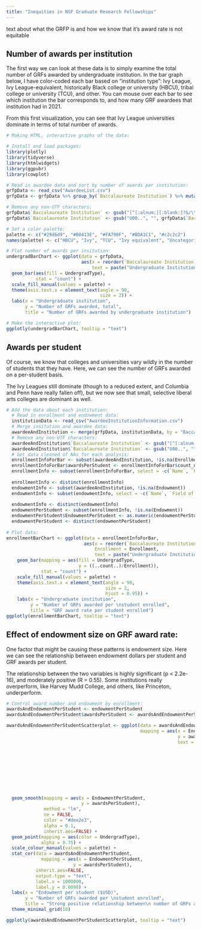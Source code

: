 ```yaml
---
title: "Inequities in NSF Graduate Research Fellowships"
---
```


text about what the GRFP is and how we know that it's award rate is not equitable

## Number of awards per institution 

The first way we can look at these data is to simply examine the total number of GRFs awarded by undergraduate institution. In the bar graph below, I have color-coded each bar based on "institution type": Ivy League, Ivy League-equivalent, historically Black college or university (HBCU), tribal college or university (TCU), and other. You can mouse over each bar to see which institution the bar corresponds to, and how many GRF awardees that institution had in 2021. 

From this first visualization, you can see that Ivy League universities dominate in terms of total number of awards. 

```r
# Making HTML, interactive graphs of the data:

# Install and load packages:
library(plotly)
library(tidyverse)
library(htmlwidgets)
library(ggpubr)
library(cowplot)

# Read in awardee data and sort by number of awards per institution:
grfpData <- read_csv("AwardeeList.csv")
grfpData <- grfpData %>% group_by(`Baccalaureate Institution`) %>% mutate(count_name_occurr = n())

# Remove any non-UTF characters: 
grfpData$`Baccalaureate Institution` <- gsub("[^[:alnum:][:blank:]?&/\\-]", "", grfpData$`Baccalaureate Institution`)
grfpData$`Baccalaureate Institution` <- gsub("U00..", "", grfpData$`Baccalaureate Institution`)

# Set a color palette:
palette <- c("#29d6d9", "#B0413E", "#FA790F", "#BDA1C1", "#c2c2c2")
names(palette) <- c("HBCU", "Ivy", "TCU", "Ivy equivalent", "Uncategorized")

# Plot number of awards per insitution:
undergradBarChart <- ggplot(data = grfpData, 
                            aes(x = reorder(`Baccalaureate Institution`, -count_name_occurr), 
                                text = paste("Undergraduate Institution:", `Baccalaureate Institution`, "\n", "Number of GRFP awardees:", count_name_occurr))) +
  geom_bar(aes(fill = UndergradType), 
           stat = "count") + 
  scale_fill_manual(values = palette) +
  theme(axis.text.x = element_text(angle = 90, 
                                   size = 2)) + 
  labs(x = "Undergraduate institution", 
       y = "Number of GRFs awarded, total", 
       title = "Number of GRFs awarded by undergraduate institution")

# Make the interactive plot:
ggplotly(undergradBarChart, tooltip = "text")
```

## Awards per student 

Of course, we know that colleges and universities vary wildly in the number of students that they have. Here, we can see the number of GRFs awarded on a per-student basis. 

The Ivy Leagues still dominate (though to a reduced extent, and Columbia and Penn have really fallen off), but we now see that small, selective liberal arts colleges are dominant as well. 

```r
# Add the data about each institution:
  # Read in enrollment and endowment data:
  institutionData <- read_csv("AwardeeInstitutionInformation.csv")
  # Merge insitution and awardee data:
  awardeeAndInstitution <- merge(grfpData, institutionData, by = "Baccalaureate Institution")
  # Remove any non-UTF characters: 
  awardeeAndInstitution$`Baccalaureate Institution` <- gsub("[^[:alnum:][:blank:]?&/\\-]", "", awardeeAndInstitution$`Baccalaureate Institution`)
  awardeeAndInstitution$`Baccalaureate Institution` <- gsub("U00..", "", awardeeAndInstitution$`Baccalaureate Institution`)
  # Get data cleaned of NAs for each analysis:
  enrollmentInfoForBar <- subset(awardeeAndInstitution, !is.na(Enrollment))
  enrollmentInfoForBar$awardsPerStudent <- enrollmentInfoForBar$count_name_occurr / enrollmentInfoForBar$Enrollment
  enrollmentInfo <- subset(enrollmentInfoForBar, select = -c(`Name`, `Field of Study`, `Current Institution`))
  
  enrollmentInfo <- distinct(enrollmentInfo)
  endowmentInfo <- subset(awardeeAndInstitution, !is.na(Endowment))
  endowmentInfo <- subset(endowmentInfo, select = -c(`Name`, `Field of Study`, `Current Institution`))
  
  endowmentInfo <- distinct(endowmentInfo)
  endowmentPerStudent <- subset(enrollmentInfo, !is.na(Endowment))
  endowmentPerStudent$EndowmentPerStudent <- as.numeric(endowmentPerStudent$EndowmentPerStudent)
  endowmentPerStudent <- distinct(endowmentPerStudent)
  
# Plot data:
enrollmentBarChart <- ggplot(data = enrollmentInfoForBar, 
                             aes(x = reorder(`Baccalaureate Institution`, -awardsPerStudent), 
                                 Enrollment = Enrollment, 
                                 text = paste("Undergraduate Institution:", `Baccalaureate Institution`, "\n", "Total GRFP awardees:", count_name_occurr, "\n", "GRFs awarded per student:", `awardsPerStudent`))) +
    geom_bar(mapping = aes(fill = UndergradType, 
                           y = ((..count..)/Enrollment)), 
             stat = "count") + 
    scale_fill_manual(values = palette) +
    theme(axis.text.x = element_text(angle = 90, 
                                     size = 2, 
                                     hjust = 0.95)) + 
    labs(x = "Undergraduate institution", 
         y = "Number of GRFs awarded per \nstudent enrolled", 
         title = "GRF award rate per student enrolled")
ggplotly(enrollmentBarChart, tooltip = "text")
```

## Effect of endowment size on GRF award rate:
One factor that might be causing these patterns is endowment size. Here we can see the relationship between endowment dollars per student and GRF awards per student. 

The relationship between the two variables is highly significant (p < 2.2e-16), and moderately positive (R = 0.55). Some institutions really overperform, like Harvey Mudd College, and others, like Princeton, underperform. 

```r
# Control award number and endowment by enrollment:
awardsAndEndowmentPerStudent <- endowmentPerStudent
awardsAndEndowmentPerStudent$awardsPerStudent <- awardsAndEndowmentPerStudent$count_name_occurr/awardsAndEndowmentPerStudent$Enrollment

awardsAndEndowmentPerStudentScatterplot <- ggplot(data = awardsAndEndowmentPerStudent, 
                                                  mapping = aes(x = EndowmentPerStudent, 
                                                                y = awardsPerStudent, 
                                                                text = paste("Undergraduate Institution:", 
                                                                             `Baccalaureate Institution`, 
                                                                             "\n", 
                                                                             "Total GRFP awardees:", 
                                                                             count_name_occurr, 
                                                                             "\n", "GRFs awarded per student:", 
                                                                             `awardsPerStudent`, 
                                                                             "\n", 
                                                                             "Endowment per student ($USD):", 
                                                                             `EndowmentPerStudent`))) +
  geom_smooth(mapping = aes(x = EndowmentPerStudent, 
                            y = awardsPerStudent),
              method = "lm", 
              se = FALSE, 
              color = "#dee2e3", 
              alpha = 0.1, 
              inherit.aes=FALSE) +
  geom_point(mapping = aes(color = UndergradType), 
             alpha = 0.75) +
  scale_colour_manual(values = palette) +
  stat_cor(data = awardsAndEndowmentPerStudent,
             mapping = aes(x = EndowmentPerStudent, 
                         y = awardsPerStudent), 
           inherit.aes=FALSE, 
           output.type = "text", 
           label.x = 1000000, 
           label.y = 0.0098) + 
  labs(x = "Endowment per student ($USD)", 
       y = "Number of GRFs awarded per \nstudent enrolled", 
       title = "Strong positive relationship between\n number of GRFs awarded and endowment") +
  theme_minimal_grid(10)

ggplotly(awardsAndEndowmentPerStudentScatterplot, tooltip = "text")

```